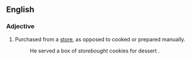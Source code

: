 ==English==
===Adjective===
{{en-adj|-}}
# Purchased from a [[store]], as opposed to cooked or prepared manually.
#: He served a box of ''storebought'' cookies for dessert .